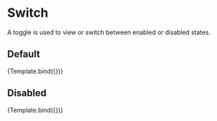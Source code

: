 

<Meta 
	title='Form/Switch' 
	component={Switch} 
/>


<!-- 👇 Docs -->

# Switch

A toggle is used to view or switch between enabled or disabled states.

## Default 

<Canvas>
	<Story 
		name='Default'
		args={{
			toggled: true
		}}
	>
		{Template.bind({})}
	</Story>
</Canvas>


## Disabled 

<Canvas>
	<Story 
		name='Disabled'
		args={{
			disabled: true
		}}
	>
		{Template.bind({})}
	</Story>
</Canvas>